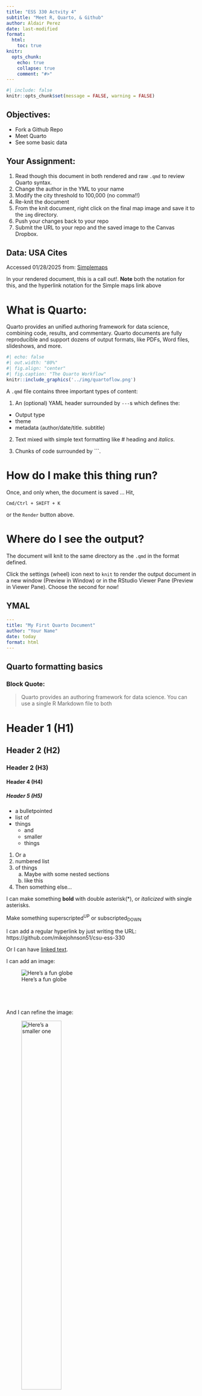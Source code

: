 ```yaml
---
title: "ESS 330 Actvity 4"
subtitle: "Meet R, Quarto, & Github"
author: Aldair Perez
date: last-modified
format:
  html:
    toc: true
knitr:
  opts_chunk: 
    echo: true
    collapse: true
    comment: "#>"
---
```


```r
#| include: false
knitr::opts_chunk$set(message = FALSE, warning = FALSE)
```

## Objectives:

-   Fork a Github Repo
-   Meet Quarto
-   See some basic data

## Your Assignment:

1.  Read though this document in both rendered and raw `.qmd` to review Quarto syntax.
2.  Change the author in the YML to your name
3.  Modify the city threshold to 100,000 (no comma!!)
4.  Re-knit the document
5.  From the knit document, right click on the final map image and save it to the `img` directory.
6.  Push your changes back to your repo
7.  Submit the URL to your repo and the saved image to the Canvas Dropbox.

## Data: USA Cites

Accessed 01/28/2025 from: [Simplemaps](https://simplemaps.com/data/us-cities)

::: callout-note
In your rendered document, this is a call out!. **Note** both the notation for this, and the hyperlink notation for the Simple maps link above
:::

# What is Quarto:

Quarto provides an unified authoring framework for data science, combining code, results, and commentary. Quarto documents are fully reproducible and support dozens of output formats, like PDFs, Word files, slideshows, and more.

```r
#| echo: false
#| out.width: "80%"
#| fig.align: "center"
#| fig.caption: "The Quarto Workflow"
knitr::include_graphics('../img/quartoflow.png')
```

A `.qmd` file contains three important types of content:

1.  An (optional) YAML header surrounded by `---`s which defines the:

-   Output type
-   theme
-   metadata (author/date/title. subtitle)

2.  Text mixed with simple text formatting like \# heading and *italics*.

3.  Chunks of code surrounded by \`\`\`.

# How do I make this thing run?

Once, and only when, the document is saved ... Hit,

`Cmd/Ctrl + SHIFT + K`

or the `Render` button above.

# Where do I see the output?

The document will knit to the same directory as the `.qmd` in the format defined.

Click the settings (wheel) icon next to `knit` to render the output document in a new window (Preview in Window) or in the RStudio Viewer Pane (Preview in Viewer Pane). Choose the second for now!

## YMAL

``` yaml
---
title: "My First Quarto Document"
author: "Your Name"
date: today
format: html
---
```

## Quarto formatting basics

### Block Quote:

> Quarto provides an authoring framework for data science. You can use a single R Markdown file to both

# Header 1 (H1)

## Header 2 (H2)

### Header 2 (H3)

#### Header 4 (H4)

##### Header 5 (H5)

-   a bulletpointed
-   list of
-   things
    -   and
    -   smaller
    -   things

1.  Or a
2.  numbered list
3.  of things
    a.  Maybe with some nested sections
    b.  like this
4.  Then something else...

I can make something **bold** with double asterisk(\*), or *italicized* with single asterisks.

Make something superscripted^UP^ or subscripted~DOWN~

I can add a regular hyperlink by just writing the URL: https://github.com/mikejohnson51/csu-ess-330

Or I can have [linked text](https://github.com/mikejohnson51/csu-ess-330).

I can add an image:

![Here's a fun globe](../img/globe-image.jpg)
```r
```


```r
```


```r
```


```r
```

And I can refine the image:

![Here's a smaller one](../img/globe-image.jpg){width="50%"}

Or I can use knitr directly!

```r
#| echo: false
knitr::include_graphics('../img/globe-image.jpg')
```

I can also add document breaks with `*****`:

------------------------------------------------------------------------

# Code

These are teasers for where we are going. If the code doesn't yet make sense that is expected!

Focus on what we are doing with Quarto and the exposure to this code and workflow will help when we get to discussing them next week.

## Snippets

All code is run is code snippets. Code snippets can be auto generated with:

`Cmd/Ctrl + Alt + I`

or by clicking "insert" and then "R"

------------------------------------------------------------------------

In each code block, you can add cell options that affect the execution and output of executable code blocks. All options start with `#|` and can be within comments at the top of a block. For example:

``` r
#| eval: false
...
```

The following table summarizes which types of output each option **suppresses**:

| Option           | Run code | Show code | Output | Plots | Messages | Warnings |
|:-----------------|:--------:|:---------:|:------:|:-----:|:--------:|:--------:|
| eval: false      |    X     |           |   X    |   X   |    X     |    X     |
| include: false   |          |     X     |   X    |   X   |    X     |    X     |
| echo: false      |          |     X     |        |       |          |          |
| results: "hide"  |          |           |   X    |       |          |          |
| fig.show: "hide" |          |           |        |   X   |          |          |
| message: false   |          |           |        |       |    X     |          |
| warning: false   |          |           |        |       |          |    X     |

::: callout-note
Quarto supports the creation of markdown tables, look at the qmd file on how to generate the above table
:::

# Inline code:

Read in our data:

```r
#| message: false
#| warning: false
# load tidyverse
# Notice that we can write comments that are not code preceeded by #
library(tidyverse)

# read in city data
# Use the `tab` key to autocomplete paths!
cities <- readr::read_csv('../data/simplemaps_uscities_basicv1.90/uscities.csv')
```

# Exploration

Here we see some basic data exploration tools to see what our data looks like:

```r
#| eval: TRUE

names(cities)
head(cities)
```

# Some basic Data Exploration

With an understanding of the data, lets answers a few questions:

```r
# Which cities are the most dense?
cities  |> 
  select(city, state_id, population, density)  |> 
  arrange(-density)  |> 
  head()

# Which cities have the most people?
cities  |> 
  select(city, state_id, population, density) |> 
  arrange(-population)  |> 
  head()
```

## In line code:

```r
#| echo: false
threshold <- 100000

big_cities <-  cities |> 
  filter(population > threshold)  |> 
  filter(!state_name %in% c("Alaska", "Hawaii", "Puerto Rico"))
```

We can evaluate R variables and code in-line. For example, there are `r nrow(big_cities)` cities with a population greater then `r formatC(threshold, format="d", big.mark=",")`.

Here is a map!

```r
#| echo: false

big_cities  |>  
  ggplot() + 
  aes(x = lng, y = lat) + 
  geom_point(aes(size = population, color = density)) + 
  scale_color_gradient(low = "blue", high = "red") + 
  labs(title = "USA Cities Population Stats",
       subtitle = paste("Cities bigger then:", 
                        formatC(threshold, format="d", big.mark=","),
                        "people"),
       caption = paste("Made by:", rmarkdown::metadata$author, "- ESS 330"),
       x="",
       y = "") + 
  theme_bw()
```
